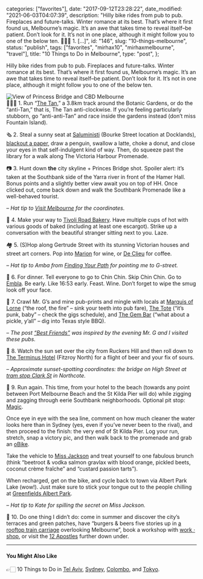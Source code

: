 
  categories: ["favorites"],
  date: "2017-09-12T23:28:22",
  date_modified: "2021-06-03T04:07:39",
  description:
    "Hilly bike rides from pub to pub. Fireplaces and future-talks. Winter romance at its best. That’s where it first found us, Melbourne’s magic. It’s an awe that takes time to reveal itself–be patient. Don’t look for it. It’s not in one place, although it might follow you to one of the below ten. 🏃🏻‍♀️ 1. […]",
  id: "146",
  slug: "10-things-melbourne",
  status: "publish",
  tags: ["favorites", "mirhax10", "mirhaxmelbourne", "travel"],
  title: "10 Things to Do in Melbourne",
  type: "post",
};


Hilly bike rides from pub to pub. Fireplaces and future-talks. Winter romance at its best. That’s where it first found us, Melbourne’s magic. It’s an awe that takes time to reveal itself–be patient. Don’t look for it. It’s not in one place, although it might follow you to one of the below ten.

![View of Princess Bridge and CBD Melbourne](/pages/posts/10-things-melbourne/2017_08_Melbourne_Sydney_iphone_276A_web.jpg)\
🏃🏻‍♀️ 1. Run “[The Tan](https://www.strava.com/local/au/melbourne/running/routes/319),” a 3.8km track around the Botanic Gardens, or do the “anti-Tan,” that is, The Tan anti-clockwise. If you’re feeling particularly stubborn, go “anti-anti-Tan” and race inside the gardens instead (don’t miss Fountain Island).

🗞 2. Steal a sunny seat at [Saluministi](http://www.saluministi.com.au) (Bourke Street location at Docklands), [blackout a paper](https://austinkleon.com/category/newspaper-blackout-poems/), draw a penguin, swallow a latte, choke a donut, and close your eyes in that self-indulgent kind of way. Then, do squeeze past the library for a walk along The Victoria Harbour Promenade.

📷 3. Hunt down **the** city skyline + Princes Bridge shot. Spoiler alert: it’s taken at the Southbank side of the Yarra river in front of the Hamer Hall. Bonus points and a slightly better view await you on top of HH. Once clicked out, come back down and walk the Southbank Promenade like a well-behaved tourist.

_– Hat tip to [Visit Melbourne](http://www.visitmelbourne.com) for the coordinates._

🥐 4. Make your way to [Tivoli Road Bakery](http://tivoliroad.com.au). Have multiple cups of hot with various goods of baked (including at least one escargot). Strike up a conversation with the beautiful stranger sitting next to you. Laze.

🏘 5. (S)Hop along Gertrude Street with its stunning Victorian houses and street art corners. Pop into [Marion](http://marionwine.com.au) for wine, or [De Clieu](http://www.sevenseeds.com.au) for coffee.

_– Hat tip to Amba from _[_Finding Your Path_](https://www.findingyourpathbooks.com)_ for pointing me to G-street._

🍴 6. For dinner. Tell everyone to go to Chin Chin. Skip Chin Chin. Go to [Embla](http://www.embla.com.au). Be early. Like 16:53 early. Feast. Wine. Don’t forget to wipe the smug look off your face.

🍻 7. Crawl Mr. G’s and mine pub-prints and mingle with locals at [Marquis of Lorne](http://marquisoflorne.com.au) (“the roof, the fire” – sink your teeth into pub fare), [The Tote](http://thetotehotel.com) (“it’s punk, baby” – check the gigs schedule), and [The Gem Bar](http://dallascrane.com.au/thegembar.com.au/) (“what about a pickle, y’all” – dig into Texas style BBQ).

_– The post [“Best Friends”](/posts/best-friends/) was inspired by the evening Mr. G and I visited these pubs._

🌇 8. Watch the sun set over the city from Ruckers Hill and then roll down to [The Terminus Hotel](http://terminus.com.au) (Fitzroy North) for a flight of beer and your fix of sours.

_– Approximate sunset-spotting coordinates: the bridge on High Street at [tram stop Clark St](https://goo.gl/maps/DTg4PLyPErq) in Northcote._

🌊 9. Run again. This time, from your hotel to the beach (towards any point between Port Melbourne Beach and the St Kilda Pier will do) while zigging and zagging through eerie Southbank neighborhoods. Optional pit stop: [Magic](http://www.magiconferrars.com.au).

Once eye in eye with the sea line, comment on how much cleaner the water looks here than in Sydney (yes, even if you’ve never been to the rival), and then proceed to the finish: the very end of St Kilda Pier. Log your run, stretch, snap a victory pic, and then walk back to the promenade and grab an [oBike](https://www.o.bike/au/).

Take the vehicle to [Miss Jackson](http://www.missjackson.com.au) and treat yourself to one fabulous brunch (think “beetroot & vodka salmon gravlax with blood orange, pickled beets, coconut crème fraîche” and “custard passion tarts”).

When recharged, get on the bike, and cycle back to town via Albert Park Lake (wow!). Just make sure to stick your tongue out to the people chilling at [Greenfields Albert Park](http://www.greenfieldsalbertpark.com.au).

_– Hat tip to Kate for spilling the secret on Miss Jackson._

🚃 10. Do one thing I didn’t do: come in summer and discover the city’s terraces and green patches, have “burgers & beers five stories up in [a rooftop train carriage](https://www.easeys.com.au) overlooking Melbourne”, book a workshop with [work · shop](http://www.work-shop.com.au/events/grid/), or visit the [12 Apostles](https://www.australia.com/en-us/places/melbourne-and-surrounds/guide-to-the-12-apostles.html) further down under.

---

#### You Might Also Like

👉🏻 10 Things to Do in [Tel Aviv](https://www.instagram.com/p/5WjzZDkyB7/), [Sydney](https://www.instagram.com/p/BGJRQRIEyNM/), [Colombo](https://www.instagram.com/p/BIkXSX8jFU7/), and [Tokyo](https://www.instagram.com/p/BORhXljDqLn/).
